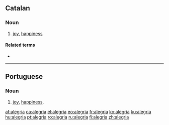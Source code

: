 {{also|alegría}}
==Catalan==
===Noun===
{{ca-noun|f|-}}

# [[joy]], [[happiness]]

====Related terms====
* {{l|ca|alegrar}}

----

==Portuguese==

===Noun===
{{infl|pt|noun|g=f}}

# [[joy]], [[happiness]].

[[af:alegria]]
[[ca:alegria]]
[[el:alegria]]
[[eo:alegria]]
[[fr:alegria]]
[[ko:alegria]]
[[ku:alegria]]
[[hu:alegria]]
[[pt:alegria]]
[[ro:alegria]]
[[ru:alegria]]
[[fi:alegria]]
[[zh:alegria]]